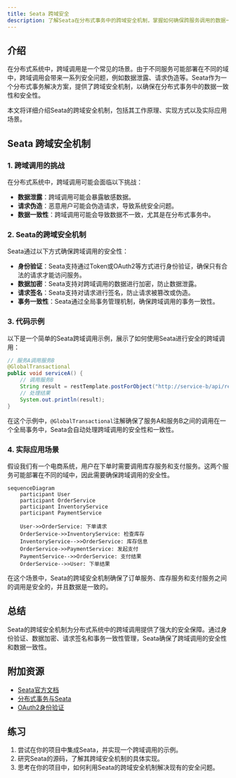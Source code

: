 ```yaml
---
title: Seata 跨域安全
description: 了解Seata在分布式事务中的跨域安全机制，掌握如何确保跨服务调用的数据一致性和安全性。
---
```


## 介绍

在分布式系统中，跨域调用是一个常见的场景。由于不同服务可能部署在不同的域中，跨域调用会带来一系列安全问题，例如数据泄露、请求伪造等。Seata作为一个分布式事务解决方案，提供了跨域安全机制，以确保在分布式事务中的数据一致性和安全性。

本文将详细介绍Seata的跨域安全机制，包括其工作原理、实现方式以及实际应用场景。

## Seata 跨域安全机制

### 1. 跨域调用的挑战

在分布式系统中，跨域调用可能会面临以下挑战：

- **数据泄露**：跨域调用可能会暴露敏感数据。
- **请求伪造**：恶意用户可能会伪造请求，导致系统安全问题。
- **数据一致性**：跨域调用可能会导致数据不一致，尤其是在分布式事务中。

### 2. Seata的跨域安全机制

Seata通过以下方式确保跨域调用的安全性：

- **身份验证**：Seata支持通过Token或OAuth2等方式进行身份验证，确保只有合法的请求才能访问服务。
- **数据加密**：Seata支持对跨域调用的数据进行加密，防止数据泄露。
- **请求签名**：Seata支持对请求进行签名，防止请求被篡改或伪造。
- **事务一致性**：Seata通过全局事务管理机制，确保跨域调用的事务一致性。

### 3. 代码示例

以下是一个简单的Seata跨域调用示例，展示了如何使用Seata进行安全的跨域调用：

```java
// 服务A调用服务B
@GlobalTransactional
public void serviceA() {
    // 调用服务B
    String result = restTemplate.postForObject("http://service-b/api/resource", request, String.class);
    // 处理结果
    System.out.println(result);
}
```

在这个示例中，`@GlobalTransactional`注解确保了服务A和服务B之间的调用在一个全局事务中，Seata会自动处理跨域调用的安全性和一致性。

### 4. 实际应用场景

假设我们有一个电商系统，用户在下单时需要调用库存服务和支付服务。这两个服务可能部署在不同的域中，因此需要确保跨域调用的安全性。

```mermaid
sequenceDiagram
    participant User
    participant OrderService
    participant InventoryService
    participant PaymentService

    User->>OrderService: 下单请求
    OrderService->>InventoryService: 检查库存
    InventoryService-->>OrderService: 库存信息
    OrderService->>PaymentService: 发起支付
    PaymentService-->>OrderService: 支付结果
    OrderService-->>User: 下单结果
```

在这个场景中，Seata的跨域安全机制确保了订单服务、库存服务和支付服务之间的调用是安全的，并且数据是一致的。

## 总结

Seata的跨域安全机制为分布式系统中的跨域调用提供了强大的安全保障。通过身份验证、数据加密、请求签名和事务一致性管理，Seata确保了跨域调用的安全性和数据一致性。

## 附加资源

- [Seata官方文档](https://seata.io/zh-cn/docs/)
- [分布式事务与Seata](https://seata.io/zh-cn/blog/)
- [OAuth2身份验证](https://oauth.net/2/)

## 练习

1. 尝试在你的项目中集成Seata，并实现一个跨域调用的示例。
2. 研究Seata的源码，了解其跨域安全机制的具体实现。
3. 思考在你的项目中，如何利用Seata的跨域安全机制解决现有的安全问题。
